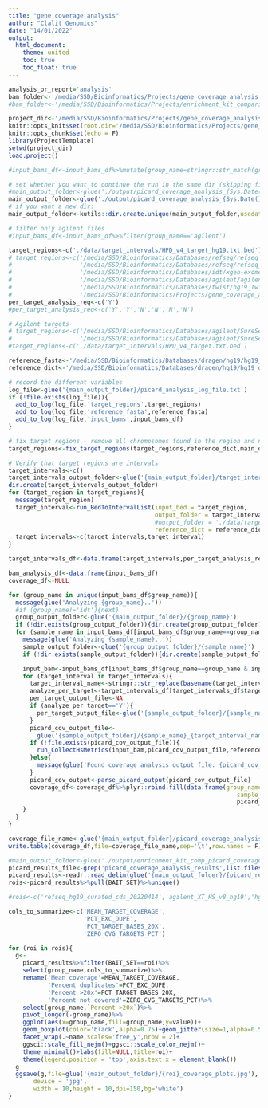```yaml
---
title: "gene coverage analysis"
author: "Clalit Genomics"
date: "14/01/2022"
output: 
  html_document:
    theme: united
    toc: true
    toc_float: true
---
```


```r
analysis_or_report='analysis'
bam_folder<-'/media/SSD/Bioinformatics/Projects/gene_coverage_analysis_2022/data/bam_analysis/input/'
#bam_folder<-'/media/SSD/Bioinformatics/Projects/enrichment_kit_comparison/downsampled_bams/'

project_dir<-'/media/SSD/Bioinformatics/Projects/gene_coverage_analysis_2022/'
knitr::opts_knit$set(root.dir='/media/SSD/Bioinformatics/Projects/gene_coverage_analysis_2022/')
knitr::opts_chunk$set(echo = F)
library(ProjectTemplate)
setwd(project_dir)
load.project()

#input_bams_df<-input_bams_df%>%mutate(group_name=stringr::str_match(group_name,'(agilent|idt|twist)')[,1])

# set whether you want to continue the run in the same dir (skipping files already created) or start the analysis in a new dir
#main_output_folder<-glue('./output/picard_coverage_analysis_{Sys.Date()}')
main_output_folder<-glue('./output/picard_coverage_analysis_{Sys.Date()}')
# if you want a new dir:
main_output_folder<-kutils::dir.create.unique(main_output_folder,usedate = F)

# filter only agilent files
#input_bams_df<-input_bams_df%>%filter(group_name=='agilent')

```

```r
target_regions<-c('./data/target_intervals/HPD_v4_target_hg19.txt.bed')
# target_regions<-c('/media/SSD/Bioinformatics/Databases/refseq/refseq_hg19_select_cds_20220307.bed.gz',
#                   '/media/SSD/Bioinformatics/Databases/refseq/refseq_hg19_curated_cds_20220414.bed.gz',
#                   '/media/SSD/Bioinformatics/Databases/idt/xgen-exome-research-panel-v2-targets-hg19.bed',
#                   '/media/SSD/Bioinformatics/Databases/agilent/agilent_XT_HS_v8_hg19.bed',
#                   '/media/SSD/Bioinformatics/Databases/twist/hg19_Twist_Exome_2.0.2_plus_Comprehensive_Exome_Spike-in_targets_sorted.annotated.bed',
#                   '/media/SSD/Bioinformatics/Projects/gene_coverage_analysis_2022/data/target_intervals/idt_v2_twist_exome2_plus_agilent_v8_intersect.bed')
per_target_analysis_req<-c('Y')
#per_target_analysis_req<-c('Y','Y','N','N','N','N')

# Agilent targets
# target_regions<-c('/media/SSD/Bioinformatics/Databases/agilent/SureSelectXT HS Human All Exon V8/S33266340/S33266340_Covered.bed',
#                   '/media/SSD/Bioinformatics/Databases/agilent/SureSelectXT HS Human All Exon V8/S33266340/S33266340_Regions.bed')
#target_regions<-c('./data/target_intervals/HPD_v4_target.txt.bed')

reference_fasta<-'/media/SSD/Bioinformatics/Databases/dragen/hg19/hg19_dragen.fa'
reference_dict<-'/media/SSD/Bioinformatics/Databases/dragen/hg19/hg19_dragen.dict'

# record the different variables
log_file<-glue('{main_output_folder}/picard_analysis_log_file.txt')
if (!file.exists(log_file)){
  add_to_log(log_file,'target_regions',target_regions)
  add_to_log(log_file,'reference_fasta',reference_fasta)
  add_to_log(log_file,'input_bams',input_bams_df)
}

# fix target regions - remove all chromosomes found in the region and not in the dict
target_regions<-fix_target_regions(target_regions,reference_dict,main_output_folder)

# Verify that target regions are intervals
target_intervals<-c()
target_intervals_output_folder<-glue('{main_output_folder}/target_intervals')
dir.create(target_intervals_output_folder)
for (target_region in target_regions){
  message(target_region)
  target_interval<-run_BedToIntervalList(input_bed = target_region,
                                         output_folder = target_intervals_output_folder,
                                         #output_folder = './data/target_intervals',
                                         reference_dict = reference_dict)
  target_intervals<-c(target_intervals,target_interval)
}

target_intervals_df<-data.frame(target_intervals,per_target_analysis_req)

bam_analysis_df<-data.frame(input_bams_df)
coverage_df<-NULL

for (group_name in unique(input_bams_df$group_name)){
  message(glue('Analyzing {group_name}..'))
  #if (group_name!='idt'){next}
  group_output_folder<-glue('{main_output_folder}/{group_name}')
  if (!dir.exists(group_output_folder)){dir.create(group_output_folder)}
  for (sample_name in input_bams_df[input_bams_df$group_name==group_name,'sample_name']){
    message(glue('Analyzing {sample_name}..'))
    sample_output_folder<-glue('{group_output_folder}/{sample_name}')
    if (!dir.exists(sample_output_folder)){dir.create(sample_output_folder)}

    input_bam<-input_bams_df[input_bams_df$group_name==group_name & input_bams_df$sample_name==sample_name,'sample_path']
    for (target_interval in target_intervals){
      target_interval_name<-stringr::str_replace(basename(target_interval),'.intervals.*','')
      analyze_per_target<-target_intervals_df[target_intervals_df$target_interval==target_interval,'per_target_analysis_req']
      per_target_output_file<-NA
      if (analyze_per_target=='Y'){
        per_target_output_file<-glue('{sample_output_folder}/{sample_name}_{target_interval_name}_picard_per_target_cov_metrics.txt')
      }
      picard_cov_output_file<-
        glue('{sample_output_folder}/{sample_name}_{target_interval_name}_picard_cov_metrics.txt')
      if (!file.exists(picard_cov_output_file)){
        run_CollectHsMetrics(input_bam,picard_cov_output_file,reference_fasta,target_interval,target_interval,per_target_output_file)
      }else{
        message(glue('Found coverage analysis output file: {picard_cov_output_file}, will not run it again'))
      }
      picard_cov_output<-parse_picard_output(picard_cov_output_file)
      coverage_df<-coverage_df%>%plyr::rbind.fill(data.frame(group_name=group_name,
                                                                sample_name=sample_name,
                                                                picard_cov_output[['picard_coverage_metrics']]))
    }
  }
}

coverage_file_name<-glue('{main_output_folder}/picard_coverage_analysis_results_{Sys.Date()}.tsv')
write.table(coverage_df,file=coverage_file_name,sep='\t',row.names = F)
```

```r
#main_output_folder<-glue('./output/enrichment_kit_comp_picard_coverage_analysis_2022-06-19')
picard_results_file<-grep('picard_coverage_analysis_results',list.files(main_output_folder),value=T)
picard_results<-readr::read_delim(glue('{main_output_folder}/{picard_results_file}'))
rois<-picard_results%>%pull(BAIT_SET)%>%unique()

#rois<-c('refseq_hg19_curated_cds_20220414','agilent_XT_HS_v8_hg19','hg19_Twist_Exome_2','xgen-exome-research-panel-v2-targets-hg19')

cols_to_summarize<-c('MEAN_TARGET_COVERAGE',
                     'PCT_EXC_DUPE',
                     'PCT_TARGET_BASES_20X',
                     'ZERO_CVG_TARGETS_PCT')

for (roi in rois){
  g<-
    picard_results%>%filter(BAIT_SET==roi)%>%
    select(group_name,cols_to_summarize)%>%
    rename('Mean coverage'=MEAN_TARGET_COVERAGE,
           'Percent duplicates'=PCT_EXC_DUPE,
           'Percent >20x'=PCT_TARGET_BASES_20X,
           'Percent not covered'=ZERO_CVG_TARGETS_PCT)%>%
    select(group_name,`Percent >20x`)%>%
    pivot_longer(-group_name)%>%
    ggplot(aes(x=group_name,fill=group_name,y=value))+
    geom_boxplot(color='black',alpha=0.75)+geom_jitter(size=1,alpha=0.5,width = 0.1)+
    facet_wrap(.~name,scales='free_y',nrow = 2)+
    ggsci::scale_fill_nejm()+ggsci::scale_color_nejm()+
    theme_minimal()+labs(fill=NULL,title=roi)+
    theme(legend.position = 'top',axis.text.x = element_blank())
  g
  ggsave(g,file=glue('{main_output_folder}/{roi}_coverage_plots.jpg'),
       device = 'jpg',
       width = 10,height = 10,dpi=150,bg='white')
}

```
